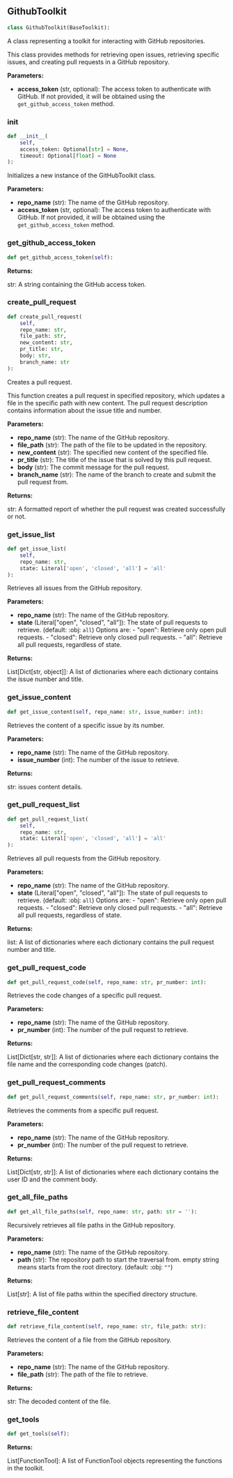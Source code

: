 <a id="camel.toolkits.github_toolkit"></a>

<a id="camel.toolkits.github_toolkit.GithubToolkit"></a>

## GithubToolkit

```python
class GithubToolkit(BaseToolkit):
```

A class representing a toolkit for interacting with GitHub
repositories.

This class provides methods for retrieving open issues, retrieving
specific issues, and creating pull requests in a GitHub repository.

**Parameters:**

- **access_token** (str, optional): The access token to authenticate with GitHub. If not provided, it will be obtained using the `get_github_access_token` method.

<a id="camel.toolkits.github_toolkit.GithubToolkit.__init__"></a>

### __init__

```python
def __init__(
    self,
    access_token: Optional[str] = None,
    timeout: Optional[float] = None
):
```

Initializes a new instance of the GitHubToolkit class.

**Parameters:**

- **repo_name** (str): The name of the GitHub repository.
- **access_token** (str, optional): The access token to authenticate with GitHub. If not provided, it will be obtained using the `get_github_access_token` method.

<a id="camel.toolkits.github_toolkit.GithubToolkit.get_github_access_token"></a>

### get_github_access_token

```python
def get_github_access_token(self):
```

**Returns:**

  str: A string containing the GitHub access token.

<a id="camel.toolkits.github_toolkit.GithubToolkit.create_pull_request"></a>

### create_pull_request

```python
def create_pull_request(
    self,
    repo_name: str,
    file_path: str,
    new_content: str,
    pr_title: str,
    body: str,
    branch_name: str
):
```

Creates a pull request.

This function creates a pull request in specified repository, which
updates a file in the specific path with new content. The pull request
description contains information about the issue title and number.

**Parameters:**

- **repo_name** (str): The name of the GitHub repository.
- **file_path** (str): The path of the file to be updated in the repository.
- **new_content** (str): The specified new content of the specified file.
- **pr_title** (str): The title of the issue that is solved by this pull request.
- **body** (str): The commit message for the pull request.
- **branch_name** (str): The name of the branch to create and submit the pull request from.

**Returns:**

  str: A formatted report of whether the pull request was created
successfully or not.

<a id="camel.toolkits.github_toolkit.GithubToolkit.get_issue_list"></a>

### get_issue_list

```python
def get_issue_list(
    self,
    repo_name: str,
    state: Literal['open', 'closed', 'all'] = 'all'
):
```

Retrieves all issues from the GitHub repository.

**Parameters:**

- **repo_name** (str): The name of the GitHub repository.
- **state** (Literal["open", "closed", "all"]): The state of pull requests to retrieve. (default: :obj: `all`) Options are: - "open": Retrieve only open pull requests. - "closed": Retrieve only closed pull requests. - "all": Retrieve all pull requests, regardless of state.

**Returns:**

  List[Dict[str, object]]: A list of dictionaries where each
dictionary contains the issue number and title.

<a id="camel.toolkits.github_toolkit.GithubToolkit.get_issue_content"></a>

### get_issue_content

```python
def get_issue_content(self, repo_name: str, issue_number: int):
```

Retrieves the content of a specific issue by its number.

**Parameters:**

- **repo_name** (str): The name of the GitHub repository.
- **issue_number** (int): The number of the issue to retrieve.

**Returns:**

  str: issues content details.

<a id="camel.toolkits.github_toolkit.GithubToolkit.get_pull_request_list"></a>

### get_pull_request_list

```python
def get_pull_request_list(
    self,
    repo_name: str,
    state: Literal['open', 'closed', 'all'] = 'all'
):
```

Retrieves all pull requests from the GitHub repository.

**Parameters:**

- **repo_name** (str): The name of the GitHub repository.
- **state** (Literal["open", "closed", "all"]): The state of pull requests to retrieve. (default: :obj: `all`) Options are: - "open": Retrieve only open pull requests. - "closed": Retrieve only closed pull requests. - "all": Retrieve all pull requests, regardless of state.

**Returns:**

  list: A list of dictionaries where each dictionary contains the
pull request number and title.

<a id="camel.toolkits.github_toolkit.GithubToolkit.get_pull_request_code"></a>

### get_pull_request_code

```python
def get_pull_request_code(self, repo_name: str, pr_number: int):
```

Retrieves the code changes of a specific pull request.

**Parameters:**

- **repo_name** (str): The name of the GitHub repository.
- **pr_number** (int): The number of the pull request to retrieve.

**Returns:**

  List[Dict[str, str]]: A list of dictionaries where each dictionary
contains the file name and the corresponding code changes
(patch).

<a id="camel.toolkits.github_toolkit.GithubToolkit.get_pull_request_comments"></a>

### get_pull_request_comments

```python
def get_pull_request_comments(self, repo_name: str, pr_number: int):
```

Retrieves the comments from a specific pull request.

**Parameters:**

- **repo_name** (str): The name of the GitHub repository.
- **pr_number** (int): The number of the pull request to retrieve.

**Returns:**

  List[Dict[str, str]]: A list of dictionaries where each dictionary
contains the user ID and the comment body.

<a id="camel.toolkits.github_toolkit.GithubToolkit.get_all_file_paths"></a>

### get_all_file_paths

```python
def get_all_file_paths(self, repo_name: str, path: str = ''):
```

Recursively retrieves all file paths in the GitHub repository.

**Parameters:**

- **repo_name** (str): The name of the GitHub repository.
- **path** (str): The repository path to start the traversal from. empty string means starts from the root directory. (default: :obj: `""`)

**Returns:**

  List[str]: A list of file paths within the specified directory
structure.

<a id="camel.toolkits.github_toolkit.GithubToolkit.retrieve_file_content"></a>

### retrieve_file_content

```python
def retrieve_file_content(self, repo_name: str, file_path: str):
```

Retrieves the content of a file from the GitHub repository.

**Parameters:**

- **repo_name** (str): The name of the GitHub repository.
- **file_path** (str): The path of the file to retrieve.

**Returns:**

  str: The decoded content of the file.

<a id="camel.toolkits.github_toolkit.GithubToolkit.get_tools"></a>

### get_tools

```python
def get_tools(self):
```

**Returns:**

  List[FunctionTool]: A list of FunctionTool objects representing
the functions in the toolkit.
